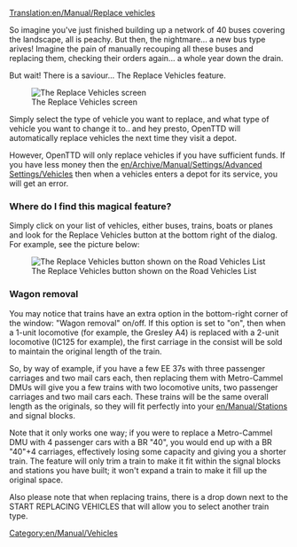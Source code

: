 [[Translation:en/Manual/Replace vehicles]]
{{en/Expand|Updates - The access to replace vehicles has changed & couple of features from other windows/menus left out}}

[[Category:en/Manual/Vehicles]]

So imagine you've just finished building up a network of 40 buses covering the landscape, all is peachy. But then, the nightmare... a new bus type arives! Imagine the pain of manually recouping all these buses and replacing them, checking their orders again... a whole year down the drain.

But wait! There is a saviour... The Replace Vehicles feature.

[[File:en/Wiki replace vehicles.png|frame|center|The Replace Vehicles screen]]

Simply select the type of vehicle you want to replace, and what type of vehicle you want to change it to.. and hey presto, OpenTTD will automatically replace vehicles the next time they visit a depot.

However, OpenTTD will only replace vehicles if you have sufficient funds. If you have less money then the [[en/Archive/Manual/Settings/Advanced Settings/Vehicles]] then when a vehicles enters a depot for its service, you will get an error.
{{en/Note|Currently if you have "Disable servicing when breakdowns set to none" on and breakdowns off, your vehicles will not go to a depot and therefore will NOT be replaced.}}

===Where do I find this magical feature?===
Simply click on your list of vehicles, either buses, trains, boats or planes and look for the Replace Vehicles button at the bottom right of the dialog. For example, see the picture below:

[[File:en/Wiki vechicles replace list.png|frame|center|The Replace Vehicles button shown on the Road Vehicles List]]

===Wagon removal===

You may notice that trains have an extra option in the bottom-right corner of the window: "Wagon removal" on/off. If this option is set to "on", then when a 1-unit locomotive (for example, the Gresley A4) is replaced with a 2-unit locomotive (IC125 for example), the first carriage in the consist will be sold to maintain the original length of the train. 

So, by way of example, if you have a few EE 37s with three passenger carriages and two mail cars each, then replacing them with Metro-Cammel DMUs will give you a few trains with two locomotive units, two passenger carriages and two mail cars each. These trains will be the same overall length as the originals, so they will fit perfectly into your [[en/Manual/Stations]] and signal blocks.

Note that it only works one way; if you were to replace a Metro-Cammel DMU with 4 passenger cars with a BR "40", you would end up with a BR "40"+4 carriages, effectively losing some capacity and giving you a shorter train. The feature will only trim a train to make it fit within the signal blocks and stations you have built; it won't expand a train to make it fill up the original space.

Also please note that when replacing trains, there is a drop down next to the START REPLACING VEHICLES that will allow you to select another train type.